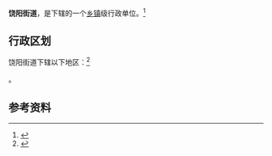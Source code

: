 {{中国乡级行政区|21/07/02/007/000}}

'''饶阳街道'''，是{{PRC admin/fullname|21/07/02/007/000|3}}下辖的一个[[乡镇|乡镇]]级行政单位。<ref>{{PRC admin/ref sgc|{{PRC admin/parent|21/07/02/007/000}}}}</ref>

== 行政区划 ==

饶阳街道下辖以下地区：<ref>{{PRC admin/ref sgc|21/07/02/007/000}}</ref>

{{PRC admin/children|21/07/02/007/000}}。

== 参考资料 ==

{{reflist}}

{{行政区划小作品}}
{{PRC admin/navcat|21/07/02/007/000}}